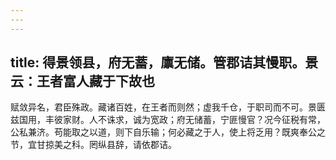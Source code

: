 ```yaml
---
---
---
```

title: 得景领县，府无蓄，廪无储。管郡诘其慢职。景云：王者富人藏于下故也
---



赋敛异名，君臣殊政。藏诸百姓，在王者而则然；虚我千仓，于职司而不可。景匮兹国用，丰彼家财。人不诛求，诚为宽政；府无储蓄，宁匪慢官？况今征税有常，公私兼济。苟能取之以道，则下自乐输；何必藏之于人，使上将乏用？既爽奉公之节，宜甘掠美之科。罔纵县辞，请依郡诘。